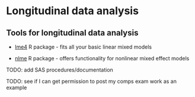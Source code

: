 # Longitudinal data analysis 

## Tools for longitudinal data analysis 

  - [lme4](https://cran.r-project.org/web/packages/lme4/index.html) R package - fits all your basic linear mixed models 
  
  - [nlme](https://cran.r-project.org/web/packages/nlme/index.html) R package - offers functionality for nonlinear mixed effect models 
  

TODO: add SAS procedures/documentation 

TODO: see if I can get permission to post my comps exam work as an example 